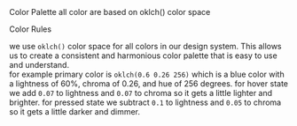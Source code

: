 
<Meta title="Theme/Colors" />
<Heading>Color Palette</Heading>
<Subheading >all color are based on oklch() color space</Subheading>
<br/>
<ColorPalette>
  <ColorItem title="single" description="" colors={{'black':'oklch(0.14 0 0)','white':'oklch(1 0 0)'}}/>
  <ColorItem title="neutral" description="" colors={{'main':getNeutralColor(0),'d1':getNeutralColor(1),'d2':getNeutralColor(2),'d3':getNeutralColor(3),'d4':getNeutralColor(4),'d5':getNeutralColor(5),'d6':getNeutralColor(6),'d7':getNeutralColor(7),'d8':getNeutralColor(8),'d9':getNeutralColor(9),'d10':getNeutralColor(10)}}/>
  <ColorItem title="primary" description="" colors={{'main':'oklch(0.6 0.26 256)','hover':'oklch(0.67 0.33 256)','pressed':'oklch(0.5 0.19 256)'}}/>
  <ColorItem title="success" description="" colors={{'main':'oklch(0.68 0.1484 162.1)','hover':'oklch(0.75 0.2184 162.1)','pressed':'oklch(0.58 0.0984 162.1)','lighter':'oklch(0.79 0.1509 166.86)', 'subtle backgrounds':'oklch(0.87 0.116 171.77)', 'darker(text/icon)':'oklch(0.58 0.1227 163.94)', 'deep accents':'oklch(0.46 0.096255 165.0871)'}}/>
  <ColorItem title="error" description="" colors={{'main':'oklch(0.6 0.22 23.21)','hover':'oklch(0.67 0.29 23.21)', 'pressed':'oklch(0.5 0.17 23.21)','lighter':"#FF3A4A", 'soft warnings':'#FF5C75', 'hover/backgrounds':'#FFA3B3','critical errors':'#D90026','dark mode':'#A3001D'}}/>
</ColorPalette>

<Subheading>Color Rules</Subheading>

we use `oklch()` color space for all colors in our design system. This allows us to create a consistent and harmonious color palette that is easy to use and understand.
<br/>
for example primary color is `oklch(0.6 0.26 256)` which is a blue color with a lightness of 60%, chroma of 0.26, and hue of 256 degrees.
for hover state we add `0.07` to lightness and `0.07` to chroma so it gets a little lighter and brighter.
for pressed state we subtract `0.1` to lightness and `0.05` to chroma so it gets a little darker and dimmer.
<br/>